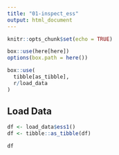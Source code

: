 ```yaml
---
title: "01-inspect_ess"
output: html_document
---
```


```r
knitr::opts_chunk$set(echo = TRUE)

box::use(here[here])
options(box.path = here())

box::use(
  tibble[as_tibble],
  r/load_data
)
```

## Load Data

```r
df <- load_data$ess1()
df <- tibble::as_tibble(df)
``` 

```r
df
```